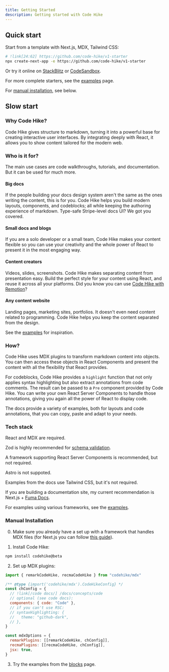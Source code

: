```yaml
---
title: Getting Started
description: Getting started with Code Hike
---
```


## Quick start

Start from a template with Next.js, MDX, Tailwind CSS:

```bash -c
# !link[24:62] https://github.com/code-hike/v1-starter
npx create-next-app -e https://github.com/code-hike/v1-starter
```

Or try it online on [StackBlitz](https://stackblitz.com/github/code-hike/v1-starter) or [CodeSandbox](https://codesandbox.io/s/github/code-hike/v1-starter).

For more complete starters, see the [examples](/docs/examples) page.

For [manual installation](#manual-installation), see below.

## Slow start

### Why Code Hike?

Code Hike gives structure to markdown, turning it into a powerful base for creating interactive user interfaces. By integrating deeply with React, it allows you to show content tailored for the modern web.

### Who is it for?

The main use cases are code walkthroughs, tutorials, and documentation. But it can be used for much more.

#### Big docs

If the people building your docs design system aren't the same as the ones writing the content, this is for you. Code Hike helps you build modern layouts, components, and codeblocks; all while keeping the authoring experience of markdown. Type-safe Stripe-level docs UI? We got you covered.

#### Small docs and blogs

If you are a solo developer or a small team, Code Hike makes your content flexible so you can use your creativity and the whole power of React to present it in the most engaging way.

#### Content creators

Videos, slides, screenshots. Code Hike makes separating content from presentation easy. Build the perfect style for your content using React, and reuse it across all your platforms. Did you know you can use [Code Hike with Remotion](/blog/remotion)?

#### Any content website

Landing pages, marketing sites, portfolios. It doesn't even need content related to programming. Code Hike helps you keep the content separated from the design.

See the [examples](/docs/examples) for inspiration.

### How?

Code Hike uses MDX plugins to transform markdown content into objects. You can then access these objects in React Components and present the content with all the flexibility that React provides.

For codeblocks, Code Hike provides a `highlight` function that not only applies syntax highlighting but also extract annotations from code comments. The result can be passed to a `Pre` component provided by Code Hike. You can write your own React Server Components to handle those annotations, giving you again all the power of React to display code.

The docs provide a variety of examples, both for layouts and code annotations, that you can copy, paste and adapt to your needs.

### Tech stack

React and MDX are required.

Zod is highly recommended for [schema validation](/docs/concepts/blocks#schema).

A framework supporting React Server Components is recommended, but not required.

Astro is not suppoted.

Examples from the docs use Tailwind CSS, but it's not required.

If you are building a documentation site, my current recommendation is Next.js + [Fuma Docs](https://fumadocs.vercel.app/).

For examples using various frameworks, see the [examples](/docs/examples).

### Manual Installation

0. Make sure you already have a set up with a framework that handles MDX files (for Next.js you can follow [this guide](https://nextjs.org/docs/app/building-your-application/configuring/mdx)).

1. Install Code Hike:

```bash -c
npm install codehike@beta
```

2. Set up MDX plugins:

```js next.config.mjs -c
import { remarkCodeHike, recmaCodeHike } from "codehike/mdx"

/** @type {import('codehike/mdx').CodeHikeConfig} */
const chConfig = {
  // !link[/code docs/] /docs/concepts/code
  // optional (see code docs):
  components: { code: "Code" },
  // if you can't use RSC:
  // syntaxHighlighting: {
  //   theme: "github-dark",
  // },
}

const mdxOptions = {
  remarkPlugins: [[remarkCodeHike, chConfig]],
  recmaPlugins: [[recmaCodeHike, chConfig]],
  jsx: true,
}
```

3. Try the examples from the [blocks](/docs/concepts/blocks) page.
